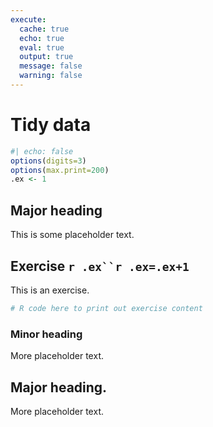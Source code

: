 ```yaml
---
execute: 
  cache: true
  echo: true
  eval: true
  output: true
  message: false
  warning: false
---
```


# Tidy data {#sec-tidy}

```r
#| echo: false
options(digits=3)
options(max.print=200)
.ex <- 1
```

## Major heading

This is some placeholder text. 

::: {.callout-note}

# Exercise `r .ex``r .ex=.ex+1`

This is an exercise. 

```r
# R code here to print out exercise content
```

:::

### Minor heading

More placeholder text.

## Major heading.

More placeholder text.
